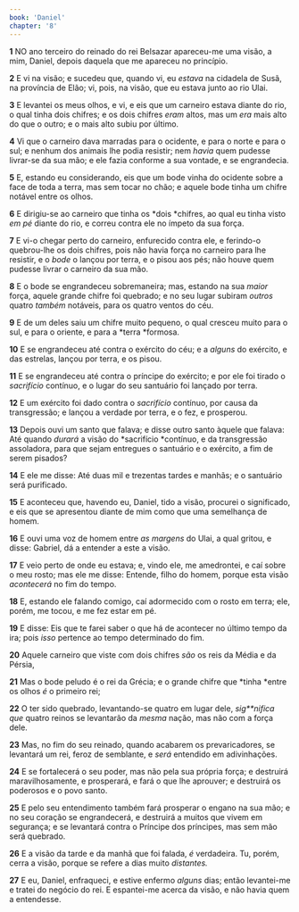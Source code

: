 ```yaml
---
book: 'Daniel'
chapter: '8'
---
```


**1** NO ano terceiro do reinado do rei Belsazar apareceu-me uma visão, a mim, Daniel, depois daquela que me apareceu no princípio.

**2** E vi na visão; e sucedeu que, quando vi, eu _estava_ na cidadela de Susã, na província de Elão; vi, pois, na visão, que eu estava junto ao rio Ulai.

**3** E levantei os meus olhos, e vi, e eis que um carneiro estava diante do rio, o qual tinha dois chifres; e os dois chifres _eram_ altos, mas um _era_ mais alto do que o outro; e o mais alto subiu por último.

**4** Vi que o carneiro dava marradas para o ocidente, e para o norte e para o sul; e nenhum dos animais lhe podia resistir; nem _havia_ quem pudesse livrar-se da sua mão; e ele fazia conforme a sua vontade, e se engrandecia.

**5** E, estando eu considerando, eis que um bode vinha do ocidente sobre a face de toda a terra, mas sem tocar no chão; e aquele bode tinha um chifre notável entre os olhos.

**6** E dirigiu-se ao carneiro que tinha os *dois *chifres, ao qual eu tinha visto _em pé_ diante do rio, e correu contra ele no ímpeto da sua força.

**7** E vi-o chegar perto do carneiro, enfurecido contra ele, e ferindo-o quebrou-lhe os dois chifres, pois não havia força no carneiro para lhe resistir, e o _bode_ o lançou por terra, e o pisou aos pés; não houve quem pudesse livrar o carneiro da sua mão.

**8** E o bode se engrandeceu sobremaneira; mas, estando na sua _maior_ força, aquele grande chifre foi quebrado; e no seu lugar subiram _outros_ quatro _também_ notáveis, para os quatro ventos do céu.

**9** E de um deles saiu um chifre muito pequeno, o qual cresceu muito para o sul, e para o oriente, e para a *terra *formosa.

**10** E se engrandeceu até contra o exército do céu; e a _alguns_ do exército, e das estrelas, lançou por terra, e os pisou.

**11** E se engrandeceu até contra o príncipe do exército; e por ele foi tirado o _sacrifício_ contínuo, e o lugar do seu santuário foi lançado por terra.

**12** E um exército foi dado contra o _sacrifício_ contínuo, por causa da transgressão; e lançou a verdade por terra, e o fez, e prosperou.

**13** Depois ouvi um santo que falava; e disse outro santo àquele que falava: Até quando _durará_ a visão do *sacrifício *contínuo, e da transgressão assoladora, para que sejam entregues o santuário e o exército, a fim de serem pisados?

**14** E ele me disse: Até duas mil e trezentas tardes e manhãs; e o santuário será purificado.

**15** E aconteceu que, havendo eu, Daniel, tido a visão, procurei o significado, e eis que se apresentou diante de mim como que uma semelhança de homem.

**16** E ouvi uma voz de homem entre _as margens_ do Ulai, a qual gritou, e disse: Gabriel, dá a entender a este a visão.

**17** E veio perto de onde eu estava; e, vindo ele, me amedrontei, e caí sobre o meu rosto; mas ele me disse: Entende, filho do homem, porque esta visão _acontecerá_ no fim do tempo.

**18** E, estando ele falando comigo, caí adormecido com o rosto em terra; ele, porém, me tocou, e me fez estar em pé.

**19** E disse: Eis que te farei saber o que há de acontecer no último tempo da ira; pois _isso_ pertence ao tempo determinado do fim.

**20** Aquele carneiro que viste com dois chifres _são_ os reis da Média e da Pérsia,

**21** Mas o bode peludo é o rei da Grécia; e o grande chifre que *tinha *entre os olhos _é_ o primeiro rei;

**22** O ter sido quebrado, levantando-se quatro em lugar dele, _sig\*\*nifica que_ quatro reinos se levantarão da _mesma_ nação, mas não com a força dele.

**23** Mas, no fim do seu reinado, quando acabarem os prevaricadores, se levantará um rei, feroz de semblante, e _será_ entendido em adivinhações.

**24** E se fortalecerá o seu poder, mas não pela sua própria força; e destruirá maravilhosamente, e prosperará, e fará o que lhe aprouver; e destruirá os poderosos e o povo santo.

**25** E pelo seu entendimento também fará prosperar o engano na sua mão; e no seu coração se engrandecerá, e destruirá a muitos que vivem em segurança; e se levantará contra o Príncipe dos príncipes, mas sem mão será quebrado.

**26** E a visão da tarde e da manhã que foi falada, _é_ verdadeira. Tu, porém, cerra a visão, porque se refere a dias muito _distantes._

**27** E eu, Daniel, enfraqueci, e estive enfermo _alguns_ dias; então levantei-me e tratei do negócio do rei. E espantei-me acerca da visão, e não havia quem a entendesse.
